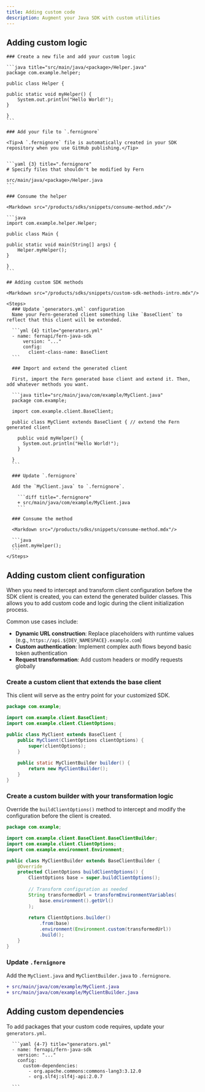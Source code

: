 ```yaml
---
title: Adding custom code
description: Augment your Java SDK with custom utilities
---
```


<Markdown src="/products/sdks/snippets/custom-code-intro.mdx"/>

## Adding custom logic

<Markdown src="/products/sdks/snippets/custom-logic-intro.mdx"/>

<Steps>

    ### Create a new file and add your custom logic
    
    ```java title="src/main/java/<package>/Helper.java"
    package com.example.helper;

    public class Helper {

    public static void myHelper() {
        System.out.println("Hello World!");
    }

    }
    ```

    ### Add your file to `.fernignore`

    <Tip>A `.fernignore` file is automatically created in your SDK repository when you use GitHub publishing.</Tip>


    ```yaml {3} title=".fernignore"
    # Specify files that shouldn't be modified by Fern

    src/main/java/<package>/Helper.java
    ```

    ### Consume the helper

    <Markdown src="/products/sdks/snippets/consume-method.mdx"/>

    ```java
    import com.example.helper.Helper;

    public class Main {

    public static void main(String[] args) {
        Helper.myHelper();
    }

    }
    ```
</Steps>

    ## Adding custom SDK methods

    <Markdown src="/products/sdks/snippets/custom-sdk-methods-intro.mdx"/>

    <Steps>
      ### Update `generators.yml` configuration
      Name your Fern-generated client something like `BaseClient` to reflect that this client will be extended.

      ```yml {4} title="generators.yml"
      - name: fernapi/fern-java-sdk
          version: "..."
          config:
            client-class-name: BaseClient
      ```

      ### Import and extend the generated client

      First, import the Fern generated base client and extend it. Then, add whatever methods you want.

      ```java title="src/main/java/com/example/MyClient.java"
      package com.example;

      import com.example.client.BaseClient;

      public class MyClient extends BaseClient { // extend the Fern generated client

        public void myHelper() {
          System.out.println("Hello World!");
        }

      }
      ```

      ### Update `.fernignore`

      Add the `MyClient.java` to `.fernignore`.

        ```diff title=".fernignore"
        + src/main/java/com/example/MyClient.java
        ```

      ### Consume the method

      <Markdown src="/products/sdks/snippets/consume-method.mdx"/>

      ```java
      client.myHelper();
      ```
    </Steps>


## Adding custom client configuration

When you need to intercept and transform client configuration before the SDK client is created, you can extend the generated builder classes. This allows you to add custom code and logic during the client initialization process.

Common use cases include:
- **Dynamic URL construction**: Replace placeholders with runtime values (e.g., `https://api.${DEV_NAMESPACE}.example.com`)
- **Custom authentication**: Implement complex auth flows beyond basic token authentication
- **Request transformation**: Add custom headers or modify requests globally

<Steps>

### Create a custom client that extends the base client

This client will serve as the entry point for your customized SDK.

```java title="src/main/java/com/example/MyClient.java"
package com.example;

import com.example.client.BaseClient;
import com.example.client.ClientOptions;

public class MyClient extends BaseClient {
    public MyClient(ClientOptions clientOptions) {
        super(clientOptions);
    }
    
    public static MyClientBuilder builder() {
        return new MyClientBuilder();
    }
}
```

### Create a custom builder with your transformation logic

Override the `buildClientOptions()` method to intercept and modify the configuration before the client is created.

```java title="src/main/java/com/example/MyClientBuilder.java" {10}
package com.example;

import com.example.client.BaseClient.BaseClientBuilder;
import com.example.client.ClientOptions;
import com.example.environment.Environment;

public class MyClientBuilder extends BaseClientBuilder {
    @Override
    protected ClientOptions buildClientOptions() {
        ClientOptions base = super.buildClientOptions();
        
        // Transform configuration as needed
        String transformedUrl = transformEnvironmentVariables(
            base.environment().getUrl()
        );
        
        return ClientOptions.builder()
            .from(base)
            .environment(Environment.custom(transformedUrl))
            .build();
    }
}
```

### Update `.fernignore`

Add the `MyClient.java` and `MyClientBuilder.java` to `.fernignore`.

```diff title=".fernignore"
+ src/main/java/com/example/MyClient.java
+ src/main/java/com/example/MyClientBuilder.java
```

</Steps>

## Adding custom dependencies

<Markdown src="/snippets/pro-callout.mdx"/>

To add packages that your custom code requires, update your `generators.yml`.

      ```yaml {4-7} title="generators.yml"
      - name: fernapi/fern-java-sdk
        version: "..."
        config:
          custom-dependencies:
            - org.apache.commons:commons-lang3:3.12.0
            - org.slf4j:slf4j-api:2.0.7

      ```